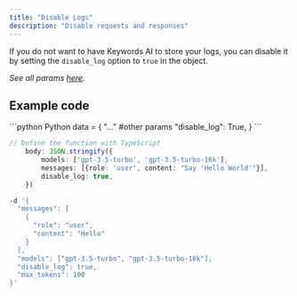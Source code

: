 ```yaml
---
title: "Disable Logs"
description: "Disable requests and responses"
---
```


If you do not want to have Keywords AI to store your logs, you can disable it by setting the `disable_log` option to `true` in the object.

_See all params [here](/api-endpoints/proxy-endpoints/chat-completions)._

## Example code
<CodeGroup>
```python Python
    data = {
        "..." #other params
        "disable_log": True,
    }
```

```TypeScript TypeScript
// Define the function with TypeScript
    body: JSON.stringify({
        models: ['gpt-3.5-turbo', 'gpt-3.5-turbo-16k'],
        messages: [{role: 'user', content: "Say 'Hello World'"}],
        disable_log: true,
    })
```

```bash cURL
-d '{
  "messages": [
    {
      "role": "user",
      "content": "Hello"
    }
  ],
  "models": ["gpt-3.5-turbo", "gpt-3.5-turbo-16k"],
  "disable_log": true,
  "max_tokens": 100
}'
```

</CodeGroup>